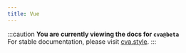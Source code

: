 ```yaml
---
title: Vue
---
```



:::caution
**You are currently viewing the docs for `cva@beta`**  
For stable documentation, please visit [cva.style](https://cva.style).
:::

<Carbon />

<StackBlitz dir="examples/latest/vue" file="src/components/Button.vue" />
